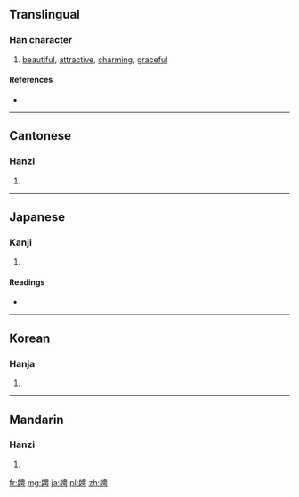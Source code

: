 ==Translingual==

===Han character===
{{Han char|rn=38|rad=女|as=07|sn=10|four=4542<sub>7</sub>|canj=女中田尸 (VLWS)}}

# [[beautiful]], [[attractive]], [[charming]], [[graceful]]

====References====
* {{Han ref|kx=0261.360|dkj=06282|dj=0528.160|hdz=21051.100|uh=5A09|ud=23049|bh=AE5C|bd=44636}}

----

==Cantonese==

===Hanzi===
{{yue-hanzi|jyut=|y=ping1}}

# {{defn|lang=yue|sort=女07}}

----

==Japanese==

===Kanji===
{{ja-kanji|grade=|rs=女07}}

# {{defn|lang=ja|sort=女07}}

====Readings====
* {{ja-readings|on=[[へい]] (hei), [[ほう]] (hō)|kun=[[とう]] (tou)}}

----

==Korean==

===Hanja===
{{ko-hanja|hangeul=빙|rv=bing|mr=ping}}

# {{defn|lang=ko|sort=女07}}

----

==Mandarin==

===Hanzi===
{{cmn-hanzi|pin=[[pīng]] ([[ping1]]), [[xiē]] ([[xie1]])|wg=p'ing<sup>1</sup>, hsieh<sup>1</sup>}}

# {{defn|lang=cmn|sort=女07}}

[[fr:娉]]
[[mg:娉]]
[[ja:娉]]
[[pl:娉]]
[[zh:娉]]
